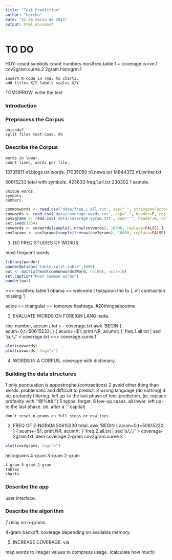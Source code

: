 ```yaml
---
title: "Text Prediction"
author: "herchu"
date: "21 de marzo de 2015"
output: html_document
---
```


# TO DO

HOY:
    count symbols
    count numbers
    mostfreq.table.1
    + coverage.curve.1
    cov2gram.curve.2
    2gram.histogrm.1
    
    insert R-code in rmd. to charts.
    add titles X/Y labels scales X/Y

TOMORROW:
    write the text
    
### Introduction


### Preprocess the Corpus
    unicode?
    split files test-case. X%


### Describe the Corpus

    words in lower.
    count lines, words per file.
    
 18735811 n1.blogs.txt words.
 17035050 n1.news.txt
 14844372 n1.twitter.txt

 50615233 total with symbols.
   423633 freq.1.all.txt
   230302 1 sample.

    unique words.
    symbols.
    numbers.

```r
commonwords <- read.csv('data/freq.1.all.txt', sep=" ", stringsAsFactors=F, nrows=1000, header=F, col.names=c('Freq','Word'))
covwords <- read.csv('data/coverage-words.txt', sep=" ", header=F, col.names=c('Position','Freq'))
cov2grams <- read.csv('data/coverage-2gram.txt', sep=" ", header=F, col.names=c('Position','Freq'))
set.seed(1234)
covwords <- covwords[sample(1:nrow(covwords), 10000, replace=FALSE),]
cov2grams <- cov2grams[sample(1:nrow(cov2grams), 10000, replace=FALSE),]
```

1. DO FREQ STUDIES OF WORDS.

most frequent words.

```r
library(pander)
panderOptions("table.split.table",1000)
out <- matrix(head(commonwords$Word, n=100), ncol=10)
set.caption("Most common words")
pander(out)
```

=== mostfreq.table.1
obama == welcome
t teaspoon the to (..n't contraction missing ')

adios == triangular == tomorow
hashtags.  #20thingsaboutme

3. EVALUATE WORDS ON FOREIGN LANG
nada.

line-number, accum / tot <-- coverage.txt
awk 'BEGIN { acum=0;t=50615233; } { acum+=$1; print NR, acum/t; }' freq.1.all.txt | sed 's/,/./' >  coverage.txt
=== coverage.curve.1
```r
plot(covwords)
plot(covwords, log="x")
```

4. WORDS IN A CORPUS. coverage with dictionary.


### Building the data structures

1 only punctuation is appostrophe (contractions)
2 avoid other thing than words. problematic and difficult to predict.
3 wrong language (do nothing)
4 no-profanity filtering. left up-to the last phase of text-prediction. (ie. replace profanity with "!@%#&!")
5 typos. forget.
6 low-up cases. all lower. left up-to the last phase. (ie. after a '.' capital)

    don't reset n-grams on full stops or newlines.

2. FREQ OF 2-NGRAM
50615230 total.
awk 'BEGIN { acum=0;t=50615230; } { acum+=$1; print NR, acum/t; }' freq.2.all.txt | sed 's/,/./' > coverage-2gram.txt
idem coverage 2-gram
cov2gram.curve.2
```r
plot(cov2grams, log="x")
```


histograms 4-gram 3-gram 2-gram

    4-gram 3-gram 2-gram
    tables
    charts


### Describe the app

user interface.


### Describe the algorithm

7 relay on n-grams.

4-gram backoff. coverage depending on available memory.

5. INCREASE COVERAGE.
    via 

map words to integer values to compress usage. (calculate how much)

